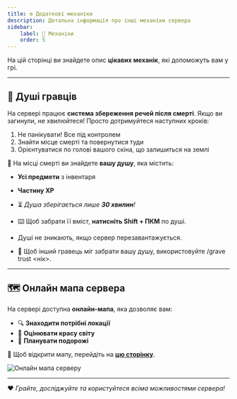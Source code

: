 ```yaml
---
title: ⚙️ Додаткові механіки
description: Детальна інформація про інші механіки сервера
sidebar:
    label: 🦾 Механіки
    order: 5
---
```



На цій сторінці ви знайдете опис **цікавих механік**, які допоможуть вам у грі.

---

## 👻 Душі гравців

На сервері працює **система збереження речей після смерті**.
Якщо ви загинули, не хвилюйтеся! Просто дотримуйтеся наступних кроків:

1. Не панікувати! Все під контролем
2. Знайти місце смерті та повернутися туди
3. Орієнтуватися по голові вашого скіна, що залишиться на землі

📌 На місці смерті ви знайдете **вашу душу**, яка містить:
- **Усі предмети** з інвентаря
- **Частину XP**

- ⏳ *Душа зберігається лише **30 хвилин**!*

- ⌨️ Щоб забрати її вміст, **натисніть Shift + ПКМ** по душі.

- Душі не зникають, якщо сервер перезавантажується.

- 💬 Щоб інший гравець міг забрати вашу душу, використовуйте /grave trust \<нік\>.

---

## 🗺️ Онлайн мапа сервера

На сервері доступна **онлайн-мапа**, яка дозволяє вам:
- 🔍 **Знаходити потрібні локації**
- 🌄 **Оцінювати красу світу**
- 📍 **Планувати подорожі**

📌 Щоб відкрити мапу, перейдіть на **[цю сторінку](https://map.uaproject.xyz/)**.

<p align={"center"}>
    <img src={bluemap.src} width={"100%"} alt="Онлайн мапа серверу"/>
</p>

---

❤️ *Грайте, досліджуйте та користуйтеся всіма можливостями сервера!*